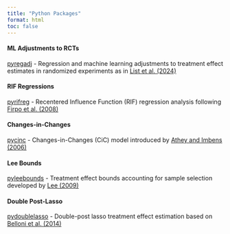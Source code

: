 ```yaml
---
title: "Python Packages"
format: html
toc: false
---
```


#### ML Adjustments to RCTs

[pyregadj](https://github.com/vyasenov/pyregadj) - Regression and machine learning adjustments to treatment effect estimates in randomized experiments as in [List et al. (2024)](https://doi.org/10.1080/07474938.2024.2373446)

#### RIF Regressions

[pyrifreg](https://github.com/vyasenov/pyrifreg) - Recentered Influence Function (RIF) regression analysis following [Firpo et al. (2008)](https://doi.org/10.3982/ECTA6822)

#### Changes-in-Changes

[pycinc](https://github.com/vyasenov/pycinc) - Changes-in-Changes (CiC) model introduced by [Athey and Imbens (2006)](https://doi.org/10.1111/j.1468-0262.2006.00668.x)

#### Lee Bounds

[pyleebounds](https://github.com/vyasenov/pyleebounds) - Treatment effect bounds accounting for sample selection developed by [Lee (2009)](https://doi.org/10.1111/j.1467-937X.2009.00536.x)

#### Double Post-Lasso

[pydoublelasso](https://github.com/vyasenov/pydoublelasso) - Double-post lasso treatment effect estimation based on [Belloni et al. (2014)](https://doi.org/10.1093/restud/rdt044)

<!-- 
#### Lasso for Heterogeneous Treatment Effects

[pyhtelasso](https://github.com/vyasenov/pyhtelasso) - [Debiased lasso](https://dl.acm.org/doi/10.5555/2627435.2697057) for simple detection of treatment effect heterogeneity in randomized experiments 
-->